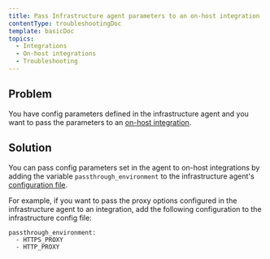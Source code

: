 ```yaml
---
title: Pass Infrastructure agent parameters to an on-host integration
contentType: troubleshootingDoc
template: basicDoc
topics:
  - Integrations
  - On-host integrations
  - Troubleshooting
---
```


## Problem

You have config parameters defined in the infrastructure agent and you want to pass the parameters to an [on-host integration](/docs/integrations/host-integrations/getting-started/introduction-host-integrations).

## Solution

You can pass config parameters set in the agent to on-host integrations by adding the variable `passthrough_environment` to the infrastructure agent's [configuration file](/docs/infrastructure/new-relic-infrastructure/configuration/configure-infrastructure-agent#config-file).

For example, if you want to pass the proxy options configured in the infrastructure agent to an integration, add the following configuration to the infrastructure config file:

```
passthrough_environment:
  - HTTPS_PROXY
  - HTTP_PROXY
```
